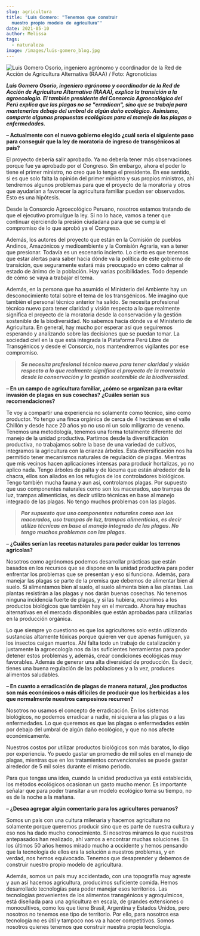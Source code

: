 ```yaml
---
slug: agricultura
title: "𝐋𝐮𝐢𝐬 𝐆𝐨𝐦𝐞𝐫𝐨: ❞𝐓𝐞𝐧𝐞𝐦𝐨𝐬 𝐪𝐮𝐞 𝐜𝐨𝐧𝐬𝐭𝐫𝐮𝐢𝐫
  𝐧𝐮𝐞𝐬𝐭𝐫𝐨 𝐩𝐫𝐨𝐩𝐢𝐨 𝐦𝐨𝐝𝐞𝐥𝐨 𝐝𝐞 𝐚𝐠𝐫𝐢𝐜𝐮𝐥𝐭𝐮𝐫𝐚❞"
date: 2021-05-10
author: Melissa
tags:
  - naturaleza
image: /images/luis-gomero_blog.jpg
---
```

![Luis Gomero Osorio, ingeniero agrónomo y coordinador de la Red de Acción de Agricultura Alternativa (RAAA) / Foto: Agronoticias](/images/luis-gomero_blog.jpg "Luis Gomero Osorio, ingeniero agrónomo y coordinador de la Red de Acción de Agricultura Alternativa (RAAA) / Foto: Agronoticias")

***Luis Gomero Osorio, ingeniero agrónomo y coordinador de la Red de Acción de Agricultura Alternativa (RAAA), explica la transición a la agroecología. El también presidente del Consorcio Agroecológico del Perú explica que las plagas no se "erradican", sino que se trabaja para mantenerlas debajo del umbral de algún daño ecológico. Asimismo, comparte algunas propuestas ecológicas para el manejo de las plagas o enfermedades.*** 

**– Actualmente con el nuevo gobierno elegido ¿cuál sería el siguiente paso para conseguir que la ley de moratoria de ingreso de transgénicos al país?**

El proyecto debería salir aprobado. Ya no debería tener más observaciones porque fue ya aprobado por el Congreso. Sin embargo, ahora el poder lo tiene el primer ministro, no creo que lo tenga el presidente. En ese sentido, si es que solo falta la opinión del primer ministro y sus propios ministros, ahí tendremos algunos problemas para que el proyecto de la moratoria y otros que ayudarían a favorecer la agricultura familiar puedan ser observados. Esto es una hipótesis.

Desde la Consorcio Agroecológico Peruano, nosotros estamos tratando de que el ejecutivo promulgue la ley. Si no lo hace, vamos a tener que continuar ejerciendo la presión ciudadana para que se cumpla el compromiso de lo que aprobó ya el Congreso.

Además, los autores del proyecto que están en la Comisión de pueblos Andinos, Amazónicos y medioambiente y la Comisión Agraria, van a tener que presionar. Todavía es un escenario incierto. Lo cierto es que tenemos que estar alertas para saber hacia dónde va la política de este gobierno de transición, que seguramente estará más preocupado en cómo calmar al estado de ánimo de la población. Hay varias posibilidades. Todo depende de cómo se vaya a trabajar el tema.

Además, en la persona que ha asumido el Ministerio del Ambiente hay un desconocimiento total sobre el tema de los transgénicos. Me imagino que también el personal técnico anterior ha salido. Se necesita profesional técnico nuevo para tener claridad y visión respecto a lo que realmente significa el proyecto de la moratoria desde la conservación y la gestión sostenible de la biodiversidad. No sabemos hacía dónde va el Ministerio de Agricultura. En general, hay mucho por esperar así que seguiremos esperando y analizando sobre las decisiones que se puedan tomar. La sociedad civil en la que está integrada la Plataforma Perú Libre de Transgénicos y desde el Consorcio, nos mantendremos vigilantes por ese compromiso.

> ***Se necesita profesional técnico nuevo para tener claridad y visión respecto a lo que realmente significa el proyecto de la moratoria desde la conservación y la gestión sostenible de la biodiversidad.*** 

**– En un campo de agricultura familiar, ¿cómo se organizan para evitar invasión de plagas en sus cosechas? ¿Cuáles serían sus recomendaciones?**

Te voy a compartir una experiencia no solamente como técnico, sino como productor. Yo tengo una finca orgánica de cerca de 4 hectáreas en el valle Chillón y desde hace 20 años yo no uso ni un solo miligramo de veneno. Tenemos una metodología, tenemos una forma totalmente diferente del manejo de la unidad productiva. Partimos desde la diversificación productiva, no trabajamos sobre la base de una variedad de cultivos, integramos la agricultura con la crianza árboles. Esta diversificación nos ha permitido tener mecanismos naturales de regulación de plagas. Mientras que mis vecinos hacen aplicaciones intensas para producir hortalizas, yo no aplico nada. Tengo árboles de palta y de lúcuma que están alrededor de la chacra, ellos son aliados en los refugios de los controladores biológicos. Tengo también mucha fauna y aun así, controlamos plagas. Por supuesto que uso componentes naturales como son los macerados, uso trampas de luz, trampas alimenticias, es decir utilizo técnicas en base al manejo integrado de las plagas. No tengo muchos problemas con las plagas.

> ***Por supuesto que uso componentes naturales como son los macerados, uso trampas de luz, trampas alimenticias, es decir utilizo técnicas en base al manejo integrado de las plagas. No tengo muchos problemas con las plagas.*** 

[](https://www.servindi.org/actualidad-entrevistas/02/12/2020/luis-gomero-tenemos-que-construir-nuestro-propio-modelo-de)**– ¿Cuáles serían las recetas naturales para poder cuidar los terrenos agrícolas?**

Nosotros como agrónomos podemos desarrollar prácticas que están basados en los recursos que se dispone en la unidad productiva para poder enfrentar los problemas que se presentan y eso sí funciona. Además, para manejar las plagas se parte de la premisa que debemos de alimentar bien al suelo. Si alimentamos bien al suelo, el suelo alimenta bien a las plantas. Las plantas resistirán a las plagas y nos darán buenas cosechas. No tenemos ninguna incidencia fuerte de plagas, y si las hubiera, recurrimos a los productos biológicos que también hay en el mercado. Ahora hay muchas alternativas en el mercado disponibles que están aprobadas para utilizarlas en la producción orgánica.

Lo que siempre yo cuestiono es que los agricultores solo están utilizando sustancias altamente tóxicas porque quieren ver que apenas fumiguen, ya los insectos caigan muertos. Ahí falta todo un trabajo de catalización y justamente la agroecología nos da las suficientes herramientas para poder detener estos problemas y, además, crear condiciones ecológicas muy favorables. Además de generar una alta diversidad de producción. Es decir, tienes una buena regulación de las poblaciones y a la vez, produces alimentos saludables.

**– En cuanto a erradicación de plagas de manera natural, ¿los productos son más económicos o más difíciles de producir que los herbicidas a los que normalmente nuestros campesinos recurren?**

Nosotros no usamos el concepto de erradicación. En los sistemas biológicos, no podemos erradicar a nadie, ni siquiera a las plagas o a las enfermedades. Lo que queremos es que las plagas o enfermedades estén por debajo del umbral de algún daño ecológico, y que no nos afecte económicamente.

Nuestros costos por utilizar productos biológicos son más baratos, lo digo por experiencia. Yo puedo gastar un promedio de mil soles en el manejo de plagas, mientras que en los tratamientos convencionales se puede gastar alrededor de 5 mil soles durante el mismo periodo.

Para que tengas una idea, cuando la unidad productiva ya está establecida, los métodos ecológicos ocasionan un gasto mucho menor. Es importante señalar que para poder transitar a un modelo ecológico toma su tiempo, no es de la noche a la mañana.

**– ¿Desea agregar algún comentario para los agricultores peruanos?**

Somos un país con una cultura milenaria y hacemos agricultura no solamente porque queremos producir sino que es parte de nuestra cultura y eso nos ha dado mucho conocimiento. Si nosotros miramos lo que nuestros antepasados han realizado, ahí vamos a encontrar muchas soluciones. En los últimos 50 años hemos mirado mucho a occidente y hemos pensando que la tecnología de ellos era la solución a nuestros problemas, y en verdad, nos hemos equivocado. Tenemos que desaprender y debemos de construir nuestro propio modelo de agricultura.

Además, somos un país muy accidentado, con una topografía muy agreste y aun así hacemos agricultura, producimos suficiente comida. Hemos desarrollado tecnologías para poder manejar esos territorios. Las tecnologías provenientes de los alimentos transgénicos y agroquímicos, está diseñada para una agricultura en escala, de grandes extensiones o monocultivos, como los que tiene Brasil, Argentina y Estados Unidos, pero nosotros no tenemos ese tipo de territorio. Por ello, para nosotros esa tecnología no es útil y tampoco nos va a hacer competitivos. Somos nosotros quienes tenemos que construir nuestra propia tecnología.